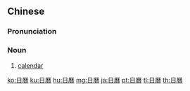 {{also|日历}}
==Chinese==
{{zh-forms|s=日历}}

===Pronunciation===
{{zh-pron
|m=rìlì
|c=jat6 lik6
|mn=qz:li̍t-lia̍k/tp,xm:li̍t-le̍k/zz:ji̍t-le̍k
|cat=n
}}

===Noun===
{{zh-noun}}

# [[calendar]]

[[ko:日曆]]
[[ku:日曆]]
[[hu:日曆]]
[[mg:日曆]]
[[ja:日曆]]
[[pt:日曆]]
[[tl:日曆]]
[[th:日曆]]